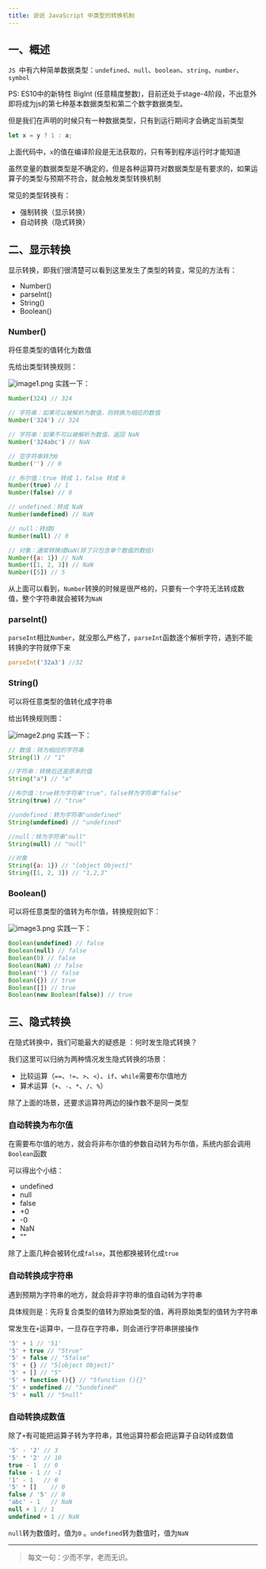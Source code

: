 ```yaml
---
title: 说说 JavaScript 中类型的转换机制
---
```


## 一、概述

`JS `中有六种简单数据类型：`undefined`、`null`、`boolean`、`string`、`number`、`symbol`

PS: ES10中的新特性 BigInt (任意精度整数)，目前还处于stage-4阶段，不出意外即将成为js的第七种基本数据类型和第二个数字数据类型。

但是我们在声明的时候只有一种数据类型，只有到运行期间才会确定当前类型

```js
let x = y ? 1 : a;
```

上面代码中，`x`的值在编译阶段是无法获取的，只有等到程序运行时才能知道

虽然变量的数据类型是不确定的，但是各种运算符对数据类型是有要求的，如果运算子的类型与预期不符合，就会触发类型转换机制

常见的类型转换有：

-   强制转换（显示转换）
-   自动转换（隐式转换）

## 二、显示转换

显示转换，即我们很清楚可以看到这里发生了类型的转变，常见的方法有：

-   Number()
-   parseInt()
-   String()
-   Boolean()

### Number()

将任意类型的值转化为数值

先给出类型转换规则：

![image1.png](../../../../assets/interview/06-type-transformation/image1.png)
实践一下：

```js
Number(324) // 324

// 字符串：如果可以被解析为数值，则转换为相应的数值
Number('324') // 324

// 字符串：如果不可以被解析为数值，返回 NaN
Number('324abc') // NaN

// 空字符串转为0
Number('') // 0

// 布尔值：true 转成 1，false 转成 0
Number(true) // 1
Number(false) // 0

// undefined：转成 NaN
Number(undefined) // NaN

// null：转成0
Number(null) // 0

// 对象：通常转换成NaN(除了只包含单个数值的数组)
Number({a: 1}) // NaN
Number([1, 2, 3]) // NaN
Number([5]) // 5
```

从上面可以看到，`Number`转换的时候是很严格的，只要有一个字符无法转成数值，整个字符串就会被转为`NaN`

### parseInt()

`parseInt`相比`Number`，就没那么严格了，`parseInt`函数逐个解析字符，遇到不能转换的字符就停下来

```js
parseInt('32a3') //32
```

### String()

可以将任意类型的值转化成字符串

给出转换规则图：

![image2.png](../../../../assets/interview/06-type-transformation/image2.png)
实践一下：

```js
// 数值：转为相应的字符串
String(1) // "1"

//字符串：转换后还是原来的值
String("a") // "a"

//布尔值：true转为字符串"true"，false转为字符串"false"
String(true) // "true"

//undefined：转为字符串"undefined"
String(undefined) // "undefined"

//null：转为字符串"null"
String(null) // "null"

//对象
String({a: 1}) // "[object Object]"
String([1, 2, 3]) // "1,2,3"
```

### Boolean()

可以将任意类型的值转为布尔值，转换规则如下：

![image3.png](../../../../assets/interview/06-type-transformation/image3.png)
实践一下：

```js
Boolean(undefined) // false
Boolean(null) // false
Boolean(0) // false
Boolean(NaN) // false
Boolean('') // false
Boolean({}) // true
Boolean([]) // true
Boolean(new Boolean(false)) // true
```

## 三、隐式转换

在隐式转换中，我们可能最大的疑惑是 ：何时发生隐式转换？

我们这里可以归纳为两种情况发生隐式转换的场景：

-   比较运算（`==`、`!=`、`>`、`<`）、`if`、`while`需要布尔值地方
-   算术运算（`+`、`-`、`*`、`/`、`%`）

除了上面的场景，还要求运算符两边的操作数不是同一类型

### 自动转换为布尔值

在需要布尔值的地方，就会将非布尔值的参数自动转为布尔值，系统内部会调用`Boolean`函数

可以得出个小结：

-   undefined
-   null
-   false
-   +0
-   -0
-   NaN
-   ""

除了上面几种会被转化成`false`，其他都换被转化成`true`

### 自动转换成字符串

遇到预期为字符串的地方，就会将非字符串的值自动转为字符串

具体规则是：先将复合类型的值转为原始类型的值，再将原始类型的值转为字符串

常发生在`+`运算中，一旦存在字符串，则会进行字符串拼接操作

```js
'5' + 1 // '51'
'5' + true // "5true"
'5' + false // "5false"
'5' + {} // "5[object Object]"
'5' + [] // "5"
'5' + function (){} // "5function (){}"
'5' + undefined // "5undefined"
'5' + null // "5null"
```

### 自动转换成数值

除了`+`有可能把运算子转为字符串，其他运算符都会把运算子自动转成数值

```js
'5' - '2' // 3
'5' * '2' // 10
true - 1  // 0
false - 1 // -1
'1' - 1   // 0
'5' * []    // 0
false / '5' // 0
'abc' - 1   // NaN
null + 1 // 1
undefined + 1 // NaN
```

`null`转为数值时，值为`0` 。`undefined`转为数值时，值为`NaN`

* * *

> 每文一句：少而不学，老而无识。
